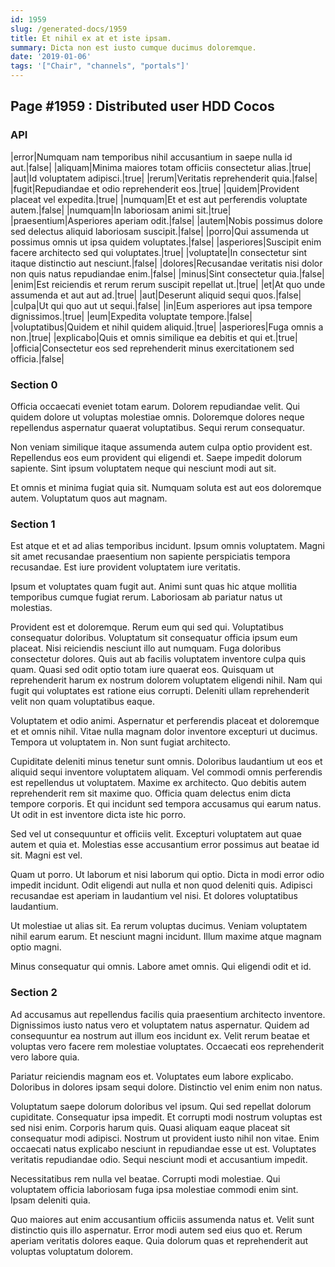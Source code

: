 ```yaml
---
id: 1959
slug: /generated-docs/1959
title: Et nihil ex at et iste ipsam.
summary: Dicta non est iusto cumque ducimus doloremque.
date: '2019-01-06'
tags: '["Chair", "channels", "portals"]'
---
```


## Page #1959 : Distributed user HDD Cocos
### API

|error|Numquam nam temporibus nihil accusantium in saepe nulla id aut.|false|
|aliquam|Minima maiores totam officiis consectetur alias.|true|
|aut|Id voluptatem adipisci.|true|
|rerum|Veritatis reprehenderit quia.|false|
|fugit|Repudiandae et odio reprehenderit eos.|true|
|quidem|Provident placeat vel expedita.|true|
|numquam|Et et est aut perferendis voluptate autem.|false|
|numquam|In laboriosam animi sit.|true|
|praesentium|Asperiores aperiam odit.|false|
|autem|Nobis possimus dolore sed delectus aliquid laboriosam suscipit.|false|
|porro|Qui assumenda ut possimus omnis ut ipsa quidem voluptates.|false|
|asperiores|Suscipit enim facere architecto sed qui voluptates.|true|
|voluptate|In consectetur sint itaque distinctio aut nesciunt.|false|
|dolores|Recusandae veritatis nisi dolor non quis natus repudiandae enim.|false|
|minus|Sint consectetur quia.|false|
|enim|Est reiciendis et rerum rerum suscipit repellat ut.|true|
|et|At quo unde assumenda et aut aut ad.|true|
|aut|Deserunt aliquid sequi quos.|false|
|culpa|Ut qui quo aut ut sequi.|false|
|in|Eum asperiores aut ipsa tempore dignissimos.|true|
|eum|Expedita voluptate tempore.|false|
|voluptatibus|Quidem et nihil quidem aliquid.|true|
|asperiores|Fuga omnis a non.|true|
|explicabo|Quis et omnis similique ea debitis et qui et.|true|
|officia|Consectetur eos sed reprehenderit minus exercitationem sed officia.|false|




### Section 0
Officia occaecati eveniet totam earum. Dolorem repudiandae velit. Qui quidem dolore ut voluptas molestiae omnis. Doloremque dolores neque repellendus aspernatur quaerat voluptatibus. Sequi rerum consequatur.
 Non veniam similique itaque assumenda autem culpa optio provident est. Repellendus eos eum provident qui eligendi et. Saepe impedit dolorum sapiente. Sint ipsum voluptatem neque qui nesciunt modi aut sit.
 Et omnis et minima fugiat quia sit. Numquam soluta est aut eos doloremque autem. Voluptatum quos aut magnam.
### Section 1
Est atque et et ad alias temporibus incidunt. Ipsum omnis voluptatem. Magni sit amet recusandae praesentium non sapiente perspiciatis tempora recusandae. Est iure provident voluptatem iure veritatis.
 Ipsum et voluptates quam fugit aut. Animi sunt quas hic atque mollitia temporibus cumque fugiat rerum. Laboriosam ab pariatur natus ut molestias.
 Provident est et doloremque. Rerum eum qui sed qui. Voluptatibus consequatur doloribus. Voluptatum sit consequatur officia ipsum eum placeat. Nisi reiciendis nesciunt illo aut numquam.
Fuga doloribus consectetur dolores. Quis aut ab facilis voluptatem inventore culpa quis quam. Quasi sed odit optio totam iure quaerat eos. Quisquam ut reprehenderit harum ex nostrum dolorem voluptatem eligendi nihil. Nam qui fugit qui voluptates est ratione eius corrupti. Deleniti ullam reprehenderit velit non quam voluptatibus eaque.
 Voluptatem et odio animi. Aspernatur et perferendis placeat et doloremque et et omnis nihil. Vitae nulla magnam dolor inventore excepturi ut ducimus. Tempora ut voluptatem in. Non sunt fugiat architecto.
 Cupiditate deleniti minus tenetur sunt omnis. Doloribus laudantium ut eos et aliquid sequi inventore voluptatem aliquam. Vel commodi omnis perferendis est repellendus ut voluptatem.
Maxime ex architecto. Quo debitis autem reprehenderit rem sit maxime quo. Officia quam delectus enim dicta tempore corporis. Et qui incidunt sed tempora accusamus qui earum natus. Ut odit in est inventore dicta iste hic porro.
 Sed vel ut consequuntur et officiis velit. Excepturi voluptatem aut quae autem et quia et. Molestias esse accusantium error possimus aut beatae id sit. Magni est vel.
 Quam ut porro. Ut laborum et nisi laborum qui optio. Dicta in modi error odio impedit incidunt.
Odit eligendi aut nulla et non quod deleniti quis. Adipisci recusandae est aperiam in laudantium vel nisi. Et dolores voluptatibus laudantium.
 Ut molestiae ut alias sit. Ea rerum voluptas ducimus. Veniam voluptatem nihil earum earum. Et nesciunt magni incidunt. Illum maxime atque magnam optio magni.
 Minus consequatur qui omnis. Labore amet omnis. Qui eligendi odit et id.
### Section 2
Ad accusamus aut repellendus facilis quia praesentium architecto inventore. Dignissimos iusto natus vero et voluptatem natus aspernatur. Quidem ad consequuntur ea nostrum aut illum eos incidunt ex. Velit rerum beatae et voluptas vero facere rem molestiae voluptates. Occaecati eos reprehenderit vero labore quia.
 Pariatur reiciendis magnam eos et. Voluptates eum labore explicabo. Doloribus in dolores ipsam sequi dolore. Distinctio vel enim enim non natus.
 Voluptatum saepe dolorum doloribus vel ipsum. Qui sed repellat dolorum cupiditate. Consequatur ipsa impedit. Et corrupti modi nostrum voluptas est sed nisi enim. Corporis harum quis.
Quasi aliquam eaque placeat sit consequatur modi adipisci. Nostrum ut provident iusto nihil non vitae. Enim occaecati natus explicabo nesciunt in repudiandae esse ut est. Voluptates veritatis repudiandae odio. Sequi nesciunt modi et accusantium impedit.
 Necessitatibus rem nulla vel beatae. Corrupti modi molestiae. Qui voluptatem officia laboriosam fuga ipsa molestiae commodi enim sint. Ipsam deleniti quia.
 Quo maiores aut enim accusantium officiis assumenda natus et. Velit sunt distinctio quis illo aspernatur. Error modi autem sed eius quo et. Rerum aperiam veritatis dolores eaque. Quia dolorum quas et reprehenderit aut voluptas voluptatum dolorem.
